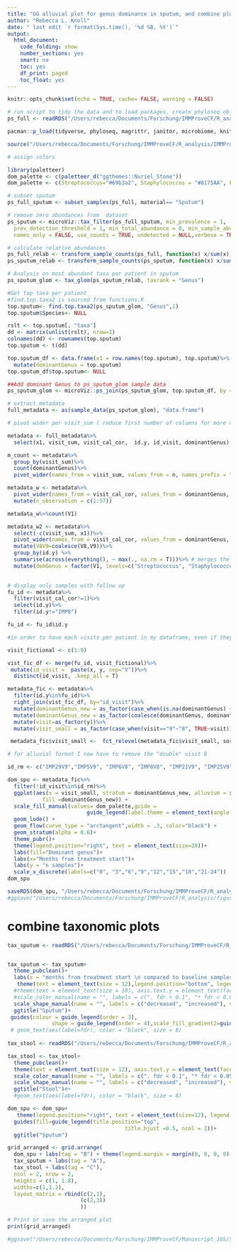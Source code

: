 ```yaml
---
title: "GG alluvial plot for genus dominance in sputum, and combine plots for Figure 4"
author: "Rebecca L. Knoll"
date: " last edit `r format(Sys.time(), '%d %B, %Y')`"
output: 
  html_document:
    code_folding: show
    number_sections: yes
    smart: no
    toc: yes
    df_print: paged
    toc_float: yes
---
```


```r
knitr::opts_chunk$set(echo = TRUE, cache= FALSE, warning = FALSE)
```

```r
# run script to tidy the data and to load packages, create phyloseq object (ps_clean) and load libraries
ps_full <- readRDS("/Users/rebecca/Documents/Forschung/IMMProveCF/R_analysis/rds_files/ps_IMProveCF_patients_Run1-23_18102023.rds")

pacman::p_load(tidyverse, phyloseq, magrittr, janitor, microbiome, knitr, lubridate, naniar, readxl, ggplot2, ggpubr, ggalluvial)

source("/Users/rebecca/Documents/Forschung/IMMProveCF/R_analysis/IMMProveCF/functions_full.R")

# assign colors

library(paletteer)
dom_palette <- c(paletteer_d("ggthemes::Nuriel_Stone"))
dom_palette <- c(Streptococcus="#69b3a2", Staphylococcus = "#8175AA", Fusobacterium="#6FB899FF", Prevotella_7="#31A1B3FF", Rothia="#027B8EFF", Pseudomonas="#EE6AA7", Eikenella="#94D0C0FF", Haemophilus="#CCB22BFF", Achromobacter="#9F8F12FF", Gemella= "#97CFD0" , Moraxella= "#6FB899", `missing sample` = "#CFCFCF")

```

```r

# subset sputum
ps_full_sputum <- subset_samples(ps_full, material== "Sputum")

# remove zero abundances from  dataset
ps_sputum <- microViz::tax_filter(ps_full_sputum, min_prevalence = 1,
  prev_detection_threshold = 1, min_total_abundance = 0, min_sample_abundance = 0, tax_level = NA,
  names_only = FALSE, use_counts = TRUE, undetected = NULL,verbose = TRUE)

# calculate relative abundances
ps_full_relab <- transform_sample_counts(ps_full, function(x) x/sum(x))
ps_sputum_relab <- transform_sample_counts(ps_sputum, function(x) x/sum(x))

```

```r

# Analysis on most abundant taxa per patient in sputum
ps_sputum_glom <- tax_glom(ps_sputum_relab, taxrank = "Genus")

#Get top taxa per patient
#find.top.taxa2 is sourced from functions.R
top.sputum<- find.top.taxa2(ps_sputum_glom, "Genus",1)
top.sputum$Species<- NULL

rslt <- top.sputum[, "taxa"]
dd <- matrix(unlist(rslt), nrow=1)
colnames(dd) <- rownames(top.sputum)
top.sputum <- t(dd)

top.sputum_df <- data.frame(x1 = row.names(top.sputum), top.sputum)%>%
  mutate(dominantGenus = top.sputum)
top.sputum_df$top.sputum<- NULL

##Add dominant Genus to ps_sputum_glom sample data
ps_sputum_glom <- microViz::ps_join(ps_sputum_glom, top.sputum_df, by = "x1")
```

```r

# extract metadata
full_metadata <- as(sample_data(ps_sputum_glom), "data.frame")

# pivot wider per visit_sum ( reduce first number of columns for more clearness)

metadata <- full_metadata%>%
  select(x1, visit_sum, visit_cal_cor,  id.y, id_visit, dominantGenus)

m_count <- metadata%>%
  group_by(visit_sum)%>%
  count(dominantGenus)%>%
  pivot_wider(names_from = visit_sum, values_from = n, names_prefix = "V")

metadata_w <- metadata%>%
  pivot_wider(names_from = visit_cal_cor, values_from = dominantGenus, names_prefix = "V")%>%
  mutate(n_observation = c(1:57))

metadata_w%>%count(V1)

metadata_w2 <- metadata%>%
  select(-c(visit_sum, x1))%>%
  pivot_wider(names_from = visit_cal_cor, values_from = dominantGenus, names_prefix = "V")%>%
  mutate(V8V9=coalesce(V8,V9))%>%
  group_by(id.y) %>% 
  summarise(across(everything(), ~ max(., na.rm = T)))%>% # merges the rows of same id patients
  mutate(domGenus = factor(V1, levels=c("Streptococcus", "Staphylococcus", "Fusobacterium", "Prevotella_7", "Rothia", "Pseudomonas", "Eikenella", "Haemophilus", "Achromobacter","Gemella" , "Moraxella", "`missing sample`")))
  
```

```r

# display only samples with follow up
fu_id <- metadata%>%
  filter(visit_cal_cor!=1)%>%
  select(id.y)%>%
  filter(id.y!="IMP8")

fu_id <- fu_id$id.y

#in order to have each visits per patient in my dataframe, even if they had no sampling conducted at that timepoint, I need to add a dummie row for it

visit_fictional <- c(1:9)

vist_fic_df <- merge(fu_id, visit_fictional)%>%
 mutate(id_visit =  paste(x, y, sep="V"))%>%
  distinct(id_visit, .keep_all = T)

metadata_fic <- metadata%>%
  filter(id.y%in%fu_id)%>%
  right_join(vist_fic_df, by="id_visit")%>%
  mutate(dominantGenus_new = as_factor(case_when(is.na(dominantGenus) ~ "missing sample")))%>%
  mutate(dominantGenus_new = as_factor(coalesce(dominantGenus, dominantGenus_new)))%>%
  mutate(visit=as_factor(y))%>%
  mutate(visit_small = as_factor(case_when(visit=="9"~"8", TRUE~visit)))

 metadata_fic$visit_small <-  fct_relevel(metadata_fic$visit_small, sort)

# for alluvial format I now have to remove the "double" visit 8

id_rm <- c("IMP29V9","IMP5V9", "IMP6V8", "IMP8V8", "IMP21V9", "IMP25V9", "IMP11V8", "IMP26V9", "IMP24V9", "IMP27V9", "IMP33V9", "IMP9V9")

dom_spu <- metadata_fic%>%
  filter(!id_visit%in%id_rm)%>%
  ggplot(aes(x = visit_small, stratum = dominantGenus_new, alluvium = x,
           fill =dominantGenus_new)) +
  scale_fill_manual(values= dom_palette,guide =
                         guide_legend(label.theme = element_text(angle = 0, face = "italic", size = 16)))+
  geom_lode() + 
  geom_flow(curve_type = "arctangent",width = .3, color="black") +
  geom_stratum(alpha = 0.6)+
  theme_pubr()+
  theme(legend.position="right", text = element_text(size=20))+
  labs(fill="Dominant genus")+
  labs(x="Months from treatment start")+
  labs(y = "n samples")+
  scale_x_discrete(labels=c("0", "3","6","9","12","15","18","21-24"))
dom_spu

saveRDS(dom_spu, "/Users/rebecca/Documents/Forschung/IMMProveCF/R_analysis/figures/alluvial_dominantGenus.rds")
#ggsave("/Users/rebecca/Documents/Forschung/IMMProveCF/R_analysis/figures/alluvial_dominantGenus.pdf", dom_spu, width = 12, height = 7)
```
# combine taxonomic plots
```r
tax_sputum <- readRDS("/Users/rebecca/Documents/Forschung/IMMProveCF/R_analysis/figures/relAb_cuneiform_sputum.rds")


tax_sputum <- tax_sputum+
  theme_pubclean()+
  labs(x = "months from treatment start \n compared to baseline samples", y = "")+
   theme(text = element_text(size = 12),legend.position="bottom", legend.box="vertical", legend.box.just = "left", legend.margin=margin(),axis.text.y = element_text(face = "italic", size = 12),legend.title = element_text(size = 11), legend.text = element_text(size=11),axis.text.x = element_text(size = 12))+
  #theme(text = element_text(size = 18), axis.text.y = element_text(face = "italic", size = 18),legend.position="bottom",legend.box="vertical", legend.margin=margin(),legend.justification = "left")+
  #scale_color_manual(name = "", labels = c(". fdr < 0.1", "* fdr < 0.05", "non-significant"), values = c("gray22", "gray1", "gray85"), guide="none") +
  scale_shape_manual(name = "", labels = c("decreased", "increased"), values = c(25, 24))+
  ggtitle("Sputum")+
 guides(colour = guide_legend(order = 3), 
              shape = guide_legend(order = 4),scale_fill_gradient2=guide_legend(order = 2), scale_size_continuous=guide_legend(order = 1))#+
 # geom_text(aes(label=fdr), color = "black", size = 8)
  
tax_stool <- readRDS("/Users/rebecca/Documents/Forschung/IMMProveCF/R_analysis/figures/relAb_cuneiform_plot_stool_patients.rds")

tax_stool <- tax_stool+
  theme_pubclean()+
  theme(text = element_text(size = 12), axis.text.y = element_text(face = "italic", size = 12),axis.text.x = element_text(size = 12), axis.title.x = element_text(size = 12),legend.position="bottom",legend.box="vertical", legend.text = element_text(size=11), legend.title = element_text(size = 11), legend.margin=margin(),legend.box.just = "left")+
  scale_color_manual(name = "", labels = c(". fdr < 0.1", "* fdr < 0.05", "non-significant"), values = c("gray22", "gray1", "gray85"), guide="none") +
  scale_shape_manual(name = "", labels = c("decreased", "increased"), values = c(25, 24), guide="none")+
  ggtitle("Stool")#+
  #geom_text(aes(label=fdr), color = "black", size = 8)

dom_spu <- dom_spu+
   theme(legend.position="right", text = element_text(size=12), legend.justification = "right",legend.text = element_text(size=12))+
  guides(fill=guide_legend(title.position="top", 
                                     title.hjust =0.5, ncol = 2))+
  ggtitle("Sputum")

grid_arranged <- grid.arrange(
  dom_spu + labs(tag = "B") + theme(legend.margin = margin(0, 0, 0, 0), legend.box.spacing = unit(0, units = "pt"), legend.box.margin = margin(0, 0, 0, 0)),
  tax_sputum + labs(tag = "A"),
  tax_stool + labs(tag = "C"),
  ncol = 2, nrow = 2,
  heights = c(1, 1.8),
  widths=c(1,1.1),
  layout_matrix = rbind(c(2,1),
                       (c(2,3))
                       ))

# Print or save the arranged plot
print(grid_arranged)

#ggsave("/Users/rebecca/Documents/Forschung/IMMProveCF/Manuscript_16S/Submission_CHM/Fig4.tiff",grid_arranged, dpi = 600, width = 15.5, height = 8)
```